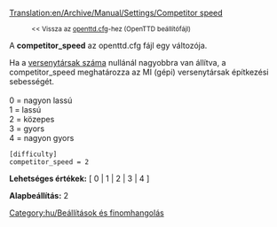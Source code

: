 [[Translation:en/Archive/Manual/Settings/Competitor speed]]

:<small><< Vissza az [[hu/openttd.cfg|openttd.cfg]]-hez (OpenTTD beállítófájl)</small>


A '''competitor_speed''' az openttd.cfg fájl egy változója.

Ha a [[hu/max no competitors|versenytársak száma]] nullánál nagyobbra van állítva, a competitor_speed meghatározza az MI (gépi) versenytársak építkezési sebességét.<br><br>
0 = nagyon lassú<br>
1 = lassú<br>
2 = közepes<br>
3 = gyors<br>
4 = nagyon gyors<br>

<pre>
[difficulty]
competitor_speed = 2
</pre>

'''Lehetséges értékek:''' [ 0 | 1 | 2 | 3 | 4 ]

'''Alapbeállítás:''' 2


[[Category:hu/Beállítások és finomhangolás]]